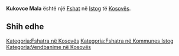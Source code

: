 {{Fshat në Kosovës
 | Emri                = Kukovce Mala
| srp_N_name = Kukovce Mala
| srp_N_FULL_NAME_RO = Kukovce Mala
| srp_N_FULL_NAME_ND_RO = Kukovce Mala
| srp_N_SORT_NAME_RG = KUKOVCEMALA
| srp_N_FULL_NAME_RG = Kukovce Mala
| srp_N_FULL_NAME_ND_RG = Kukovce Mala

 | Emri (Rasa dhanore) = 
 | Figura              = 
 | Shteti              = Kosovo
 | Komuna              = Istog
 | Kodi postar         = 
 | Sipërfaqja          = 

 | Popullsia           = 

 | Regj. i popullsisë  = 
 | Dend. e popullsisë  = 
 | Faqja zyrtare       = 
 <!--- Koordinatat ----> 
 | Gjerësia            = 42.395278
 | Gjatësia            = 21.625
 | Lartësia            = 
}}
'''Kukovce Mala''' është një [[Fshat]] në [[Istog]] të [[Kosovës]].

<!-- == Gjeografia == -->
<!-- == Historia == -->
<!-- == Demografia == -->
== Shih edhe ==
{{Komuna Istog}}
{{Kosovo-Administrata-Cung}}

[[Kategoria:Fshatra në Kosovës]]
[[Kategoria:Fshatra në Kommunes Istog]]
[[Kategoria:Vendbanime në Kosovës]]